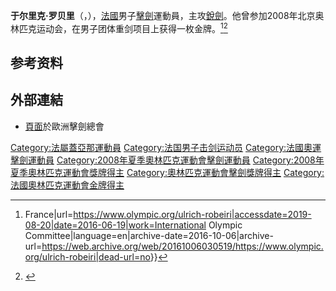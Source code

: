 {{NoteTA|G1=Sports}}
{{Infobox fencer
| name       = 于爾里克·羅貝里
| image      = Ulrich Robeiri 2014 Challenge RFF t121822.jpg
| caption    = 
| weapon     = [[銳劍|銳劍]]
| hand       = 右手
| height     = {{convert|1.91|m|ftin}}
| weight     = {{convert|85|kg|lb st}}
| natlcoach  = [[于格·奥布里|于格·奥布里]]
| club       = Levallois Sporting Club
| fieranking = [http://www.fie.ch/Competitions/FencerDetail.aspx?param=549A0019C977BE31621DBC859906FF39 current ranking]
| medaltemplates = 
{{MedalSport | 男子[[擊劍|擊劍]]}}
{{MedalCountry|{{FRA}}}}
{{MedalCompetition|[[奧林匹克運動會|奧林匹克運動會]]}}
{{MedalGold| [[2008年夏季奧林匹克運動會|2008年 北京]] | [[2008年夏季奧林匹克運動會擊劍比賽|重劍團體]]}}
{{MedalCompetition|[[世界擊劍錦標賽|世界擊劍錦標賽]]}}
{{MedalGold|[[2006年世界擊劍錦標賽|2006年 都靈]]|重劍團體}}
{{MedalGold|[[2010年世界擊劍錦標賽|2010年 巴黎]]|重劍團體}}
{{MedalGold|[[2014年世界擊劍錦標賽|2014年 喀山]]|重劍個人}}
{{MedalBronze|[[2013年世界擊劍錦標賽|2013年 布達佩斯]]|重劍團體}}
{{MedalCompetition|[[歐洲擊劍錦標賽|歐洲擊劍錦標賽]]}}
{{MedalBronze|[[2013年歐洲擊劍錦標賽|2013年 札格瑞布]]|重劍個人}}
}}
'''于尔里克·罗贝里'''（{{lang-fr|Ulrich Robeiri}}，{{bd|1982年|10月26日}}），[[法國|法國]]男子[[擊劍|擊劍]]運動員，主攻[[銳劍|銳劍]]。他曾参加2008年北京奥林匹克运动会，在男子团体重剑项目上获得一枚金牌。<ref>{{Cite web|title=Ulrich ROBEIRI - Olympic Fencing {{!}} France|url=https://www.olympic.org/ulrich-robeiri|accessdate=2019-08-20|date=2016-06-19|work=International Olympic Committee|language=en|archive-date=2016-10-06|archive-url=https://web.archive.org/web/20161006030519/https://www.olympic.org/ulrich-robeiri|dead-url=no}}</ref><ref>{{Cite web|title=INTERNATIONAL FENCING FEDERATION - The International Fencing Federation official website|url=http://fie.org/athletes/3013|accessdate=2019-08-20|work=INTERNATIONAL FENCING FEDERATION - The International Fencing Federation official website|archive-date=2019-06-08|archive-url=https://web.archive.org/web/20190608123243/https://fie.org/athletes/3013|dead-url=no}}</ref>

== 参考资料 ==
{{reflist}}

== 外部連結 ==
* [https://web.archive.org/web/20140808120444/http://www.eurofencing.info/athletes/biography/ulrich-robeiri/ 頁面]於歐洲擊劍總會

{{奥林匹克运动会击剑比赛男子重剑团体冠军}}
{{世界男子銳劍冠軍}}

{{Authority control}}
{{DEFAULTSORT:Robeiri, Ulrich}}
[[Category:法屬蓋亞那運動員|Category:法屬蓋亞那運動員]]
[[Category:法国男子击剑运动员|Category:法国男子击剑运动员]]
[[Category:法國奧運擊劍運動員|Category:法國奧運擊劍運動員]]
[[Category:2008年夏季奧林匹克運動會擊劍運動員|Category:2008年夏季奧林匹克運動會擊劍運動員]]
[[Category:2008年夏季奧林匹克運動會獎牌得主|Category:2008年夏季奧林匹克運動會獎牌得主]]
[[Category:奧林匹克運動會擊劍獎牌得主|Category:奧林匹克運動會擊劍獎牌得主]]
[[Category:法國奧林匹克運動會金牌得主|Category:法國奧林匹克運動會金牌得主]]


{{France-bio-stub}}